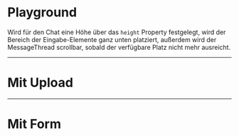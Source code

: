 # Playground

Wird für den Chat eine Höhe über das `height` Property festgelegt, wird der
Bereich der Eingabe-Elemente ganz unten platziert, außerdem wird der
MessageThread scrollbar, sobald der verfügbare Platz nicht mehr ausreicht.

<LiveCodeEditor />

---

# Mit Upload

<LiveCodeEditor example="upload" editorCollapsed />

---

# Mit Form

<LiveCodeEditor example="form" editorCollapsed />
